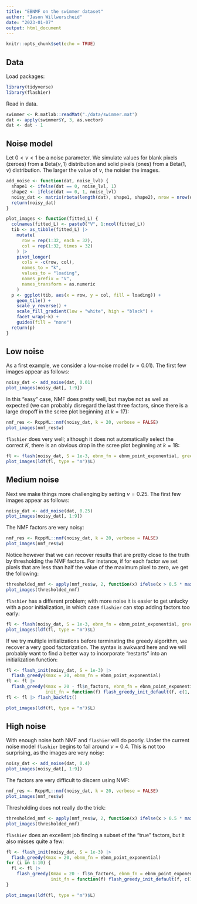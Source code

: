 ```yaml
---
title: "EBNMF on the swimmer dataset"
author: "Jason Willwerscheid"
date: "2023-01-07"
output: html_document
---
```


```r
knitr::opts_chunk$set(echo = TRUE)
```

## Data

Load packages:

```r
library(tidyverse)
library(flashier)
```

Read in data. 

```r
swimmer <- R.matlab::readMat("./data/swimmer.mat")
dat <- apply(swimmer$Y, 3, as.vector)
dat <- dat - 1
```


## Noise model

Let $0 < \nu < 1$ be a noise parameter. We simulate values for blank pixels (zeroes) from a Beta$(\nu, 1)$ distribution and solid pixels (ones) from a Beta$(1, \nu)$ distribution. The larger the value of $\nu$, the noisier the images.

```r
add_noise <- function(dat, noise_lvl) {
  shape1 <- ifelse(dat == 0, noise_lvl, 1)
  shape2 <- ifelse(dat == 0, 1, noise_lvl)
  noisy_dat <- matrix(rbeta(length(dat), shape1, shape2), nrow = nrow(dat))
  return(noisy_dat)
}

plot_images <- function(fitted_L) {
  colnames(fitted_L) <- paste0("V", 1:ncol(fitted_L))
  tib <- as_tibble(fitted_L) |>
    mutate(
      row = rep(1:32, each = 32),
      col = rep(1:32, times = 32)
    ) |>
    pivot_longer(
      cols = -c(row, col),
      names_to = "k",
      values_to = "loading",
      names_prefix = "V",
      names_transform = as.numeric
    )
  p <- ggplot(tib, aes(x = row, y = col, fill = loading)) +
    geom_tile() +
    scale_y_reverse() +
    scale_fill_gradient(low = "white", high = "black") +
    facet_wrap(~k) +
    guides(fill = "none")
  return(p)
}
```


## Low noise

As a first example, we consider a low-noise model ($\nu = 0.01$). The first few images appear as follows: 

```r
noisy_dat <- add_noise(dat, 0.01)
plot_images(noisy_dat[, 1:9])
```

In this "easy" case, NMF does pretty well, but maybe not as well as expected (we can probably disregard the last three factors, since there is a large dropoff in the scree plot beginning at $k = 17$):

```r
nmf_res <- RcppML::nmf(noisy_dat, k = 20, verbose = FALSE)
plot_images(nmf_res$w)
```

`flashier` does very well; although it does not automatically select the correct $K$, there is an obvious drop in the scree plot beginning at $k = 18$:

```r
fl <- flash(noisy_dat, S = 1e-3, ebnm_fn = ebnm_point_exponential, greedy_Kmax = 20, backfit = TRUE, verbose = 0)
plot_images(ldf(fl, type = "m")$L)
```


## Medium noise

Next we make things more challenging by setting $\nu = 0.25$. The first few images appear as follows: 

```r
noisy_dat <- add_noise(dat, 0.25)
plot_images(noisy_dat[, 1:9])
```

The NMF factors are very noisy:

```r
nmf_res <- RcppML::nmf(noisy_dat, k = 20, verbose = FALSE)
plot_images(nmf_res$w)
```

Notice however that we can recover results that are pretty close to the truth by thresholding the NMF factors. For instance, if for each factor we set pixels that are less than half the value of the maximum pixel to zero, we get the following:

```r
thresholded_nmf <- apply(nmf_res$w, 2, function(x) ifelse(x > 0.5 * max(x), x, 0))
plot_images(thresholded_nmf)
```

`flashier` has a different problem; with more noise it is easier to get unlucky with a poor initialization, in which case `flashier` can stop adding factors too early:

```r
fl <- flash(noisy_dat, S = 1e-3, ebnm_fn = ebnm_point_exponential, greedy_Kmax = 20, backfit = TRUE, verbose = 0)
plot_images(ldf(fl, type = "m")$L)
```

If we try multiple initializations before terminating the greedy algorithm, we recover a very good factorization. The syntax is awkward here and we will probably want to find a better way to incorporate "restarts" into an initialization function:

```r
fl <- flash_init(noisy_dat, S = 1e-3) |>
  flash_greedy(Kmax = 20, ebnm_fn = ebnm_point_exponential)
fl <- fl |>
  flash_greedy(Kmax = 20 - fl$n_factors, ebnm_fn = ebnm_point_exponential,
               init_fn = function(f) flash_greedy_init_default(f, c(1, 1), seed = 1))
fl <- fl |> flash_backfit()

plot_images(ldf(fl, type = "m")$L)
```



## High noise

With enough noise both NMF and `flashier` will do poorly. Under the current noise model `flashier` begins to fail around $\nu = 0.4$. This is not too surprising, as the images are very noisy:

```r
noisy_dat <- add_noise(dat, 0.4)
plot_images(noisy_dat[, 1:9])
```

The factors are very difficult to discern using NMF:

```r
nmf_res <- RcppML::nmf(noisy_dat, k = 20, verbose = FALSE)
plot_images(nmf_res$w)
```

Thresholding does not really do the trick:

```r
thresholded_nmf <- apply(nmf_res$w, 2, function(x) ifelse(x > 0.5 * max(x), x, 0))
plot_images(thresholded_nmf)
```

`flashier` does an excellent job finding a subset of the "true" factors, but it also misses quite a few:

```r
fl <- flash_init(noisy_dat, S = 1e-3) |>
  flash_greedy(Kmax = 20, ebnm_fn = ebnm_point_exponential)
for (i in 1:10) {
  fl <- fl |>
    flash_greedy(Kmax = 20 - fl$n_factors, ebnm_fn = ebnm_point_exponential,
                 init_fn = function(f) flash_greedy_init_default(f, c(1, 1), seed = i))
}

plot_images(ldf(fl, type = "m")$L)
```
